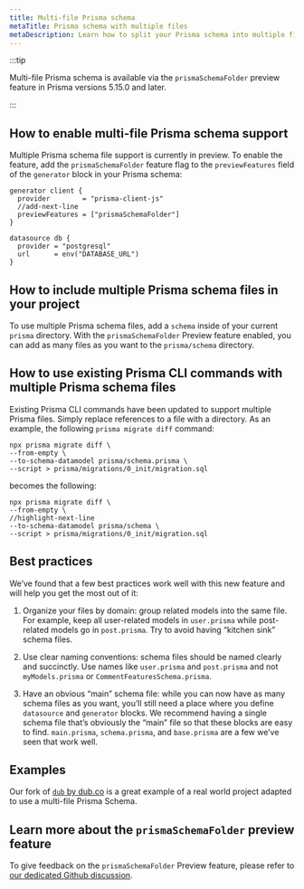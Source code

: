 ```yaml
---
title: Multi-file Prisma schema
metaTitle: Prisma schema with multiple files
metaDescription: Learn how to split your Prisma schema into multiple files.
---
```


:::tip

Multi-file Prisma schema is available via the `prismaSchemaFolder` preview feature in Prisma versions 5.15.0 and later.

:::

## How to enable multi-file Prisma schema support

Multiple Prisma schema file support is currently in preview. To enable the feature, add the `prismaSchemaFolder` feature flag to the `previewFeatures` field of the `generator` block in your Prisma schema: 

```prisma file=schema.prisma showLineNumbers
generator client {
  provider        = "prisma-client-js"
  //add-next-line
  previewFeatures = ["prismaSchemaFolder"]
}

datasource db {
  provider = "postgresql"
  url      = env("DATABASE_URL")
}
```

## How to include multiple Prisma schema files in your project

To use multiple Prisma schema files, add a `schema` inside of your current `prisma` directory. With the `prismaSchemaFolder` Preview feature enabled, you can add as many files as you want to the `prisma/schema` directory.

## How to use existing Prisma CLI commands with multiple Prisma schema files

Existing Prisma CLI commands have been updated to support multiple Prisma files. Simply replace references to a file with a directory. As an example, the following `prisma migrate diff` command:

```terminal
npx prisma migrate diff \
--from-empty \
--to-schema-datamodel prisma/schema.prisma \
--script > prisma/migrations/0_init/migration.sql
```

becomes the following:

```terminal
npx prisma migrate diff \
--from-empty \
//highlight-next-line
--to-schema-datamodel prisma/schema \
--script > prisma/migrations/0_init/migration.sql
```

## Best practices

We’ve found that a few best practices work well with this new feature and will help you get the most out of it:

1. Organize your files by domain: group related models into the same file. For example, keep all user-related models in `user.prisma` while post-related models go in `post.prisma`. Try to avoid having “kitchen sink” schema files.

1. Use clear naming conventions: schema files should be named clearly and succinctly. Use names like `user.prisma` and `post.prisma` and not `myModels.prisma` or `CommentFeaturesSchema.prisma`.

1. Have an obvious “main” schema file: while you can now have as many schema files as you want, you’ll still need a place where you define `datasource` and `generator` blocks. We recommend having a single schema file that’s obviously the “main” file so that these blocks are easy to find. `main.prisma`, `schema.prisma`, and `base.prisma` are a few we’ve seen that work well.

## Examples

Our fork of [`dub` by dub.co](https://github.com/prisma/dub) is a great example of a real world project adapted to use a multi-file Prisma Schema.

## Learn more about the `prismaSchemaFolder` preview feature

To give feedback on the `prismaSchemaFolder` Preview feature, please refer to [our dedicated Github discussion](https://github.com/prisma/prisma/issues/1122).
